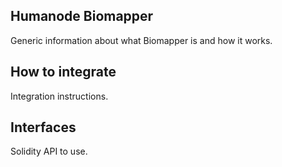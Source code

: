 
<Banner src={banner} />

## Humanode Biomapper

Generic information about what Biomapper is and how it works.

<Cards>
  <Card title="About" href="about" />
  <Card title="Contract Addresses" href="contract-addresses" />
  <Card title="User Flow" href="user-flow" />
  <Card title="Generations" href="generations" />
</Cards>

## How to integrate

Integration instructions.

<Cards>
  <Card title="Biomapper SDK" href="integration/biomapper-sdk" />
  <Card
    title="Official Biomapper HTTP API"
    href="integration/official-biomapper-http-api"
  />
  <Card title="Indexers" href="integration/indexers" />
  <Card title="Bridges" href="integration/bridges" />
</Cards>

## Interfaces

Solidity API to use.

<Cards>
  <Card
    title="Interfaces at Biomapper SDK Docs ↗"
    href="https://link.humanode.io/docs/biomapper-sdk"
    target="_blank"
  />
</Cards>
